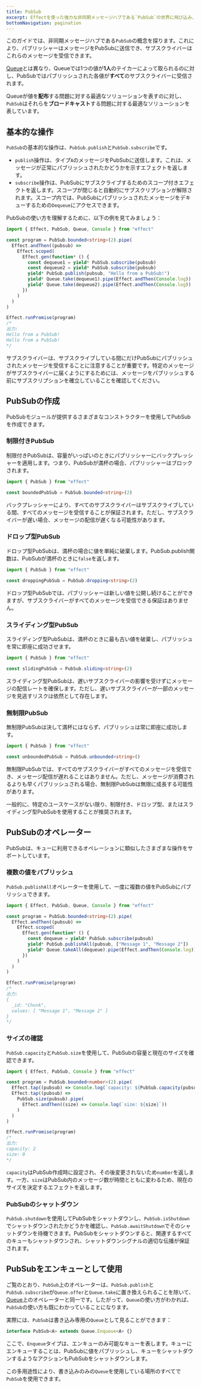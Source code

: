 ```yaml
---
title: PubSub
excerpt: Effectを使った強力な非同期メッセージハブである`PubSub`の世界に飛び込み、パブリッシャーとサブスクライバー間のシームレスなコミュニケーションを促進します。基本的な操作を学び、さまざまなタイプのPubSubを探求し、それらの最適な使用シナリオを発見しましょう。また、複数の値をパブリッシュすることから、サイズの確認、優雅なシャットダウンまで、PubSubの多目的なオペレーターを理解します。PubSubならではのユニークな特性や、さまざまなシナリオにおけるキューとの同等性についての洞察を得ることで、あなたの非同期ワークフローを強化してください。
bottomNavigation: pagination
---
```


このガイドでは、非同期メッセージハブである`PubSub`の概念を探ります。これにより、パブリッシャーはメッセージをPubSubに送信でき、サブスクライバーはこれらのメッセージを受信できます。

[Queue](queue)とは異なり、Queueでは1つの値が**1人**のテイカーによって取られるのに対し、PubSubではパブリッシュされた各値が**すべて**のサブスクライバーに受信されます。

Queueが値を**配布**する問題に対する最適なソリューションを表すのに対し、`PubSub`はそれらを**ブロードキャスト**する問題に対する最適なソリューションを表しています。

## 基本的な操作

`PubSub`の基本的な操作は、`PubSub.publish`と`PubSub.subscribe`です。

- `publish`操作は、タイプ`A`のメッセージをPubSubに送信します。これは、メッセージが正常にパブリッシュされたかどうかを示すエフェクトを返します。
- `subscribe`操作は、PubSubにサブスクライブするためのスコープ付きエフェクトを返します。スコープが閉じると自動的にサブスクリプションが解除されます。スコープ内では、PubSubにパブリッシュされたメッセージをデキューするための`Dequeue`にアクセスできます。

PubSubの使い方を理解するために、以下の例を見てみましょう：

```ts twoslash
import { Effect, PubSub, Queue, Console } from "effect"

const program = PubSub.bounded<string>(2).pipe(
  Effect.andThen((pubsub) =>
    Effect.scoped(
      Effect.gen(function* () {
        const dequeue1 = yield* PubSub.subscribe(pubsub)
        const dequeue2 = yield* PubSub.subscribe(pubsub)
        yield* PubSub.publish(pubsub, "Hello from a PubSub!")
        yield* Queue.take(dequeue1).pipe(Effect.andThen(Console.log))
        yield* Queue.take(dequeue2).pipe(Effect.andThen(Console.log))
      })
    )
  )
)

Effect.runPromise(program)
/*
出力:
Hello from a PubSub!
Hello from a PubSub!
*/
```

サブスクライバーは、サブスクライブしている間にだけPubSubにパブリッシュされたメッセージを受信することに注意することが重要です。特定のメッセージがサブスクライバーに届くようにするためには、メッセージをパブリッシュする前にサブスクリプションを確立していることを確認してください。

## PubSubの作成

PubSubモジュールが提供するさまざまなコンストラクターを使用してPubSubを作成できます。

### 制限付きPubSub

制限付きPubSubは、容量がいっぱいのときにパブリッシャーにバックプレッシャーを適用します。つまり、PubSubが満杯の場合、パブリッシャーはブロックされます。

```ts twoslash
import { PubSub } from "effect"

const boundedPubSub = PubSub.bounded<string>(2)
```

バックプレッシャーにより、すべてのサブスクライバーはサブスクライブしている間、すべてのメッセージを受信することが保証されます。ただし、サブスクライバーが遅い場合、メッセージの配信が遅くなる可能性があります。

### ドロップ型PubSub

ドロップ型PubSubは、満杯の場合に値を単純に破棄します。PubSub.publish関数は、PubSubが満杯のときに`false`を返します。

```ts twoslash
import { PubSub } from "effect"

const droppingPubSub = PubSub.dropping<string>(2)
```

ドロップ型PubSubでは、パブリッシャーは新しい値を公開し続けることができますが、サブスクライバーがすべてのメッセージを受信できる保証はありません。

### スライディング型PubSub

スライディング型PubSubは、満杯のときに最も古い値を破棄し、パブリッシュを常に即座に成功させます。

```ts twoslash
import { PubSub } from "effect"

const slidingPubSub = PubSub.sliding<string>(2)
```

スライディング型PubSubは、遅いサブスクライバーの影響を受けずにメッセージの配信レートを確保します。ただし、遅いサブスクライバーが一部のメッセージを見逃すリスクは依然として存在します。

### 無制限PubSub

無制限PubSubは決して満杯にはならず、パブリッシュは常に即座に成功します。

```ts twoslash
import { PubSub } from "effect"

const unboundedPubSub = PubSub.unbounded<string>()
```

無制限PubSubでは、すべてのサブスクライバーがすべてのメッセージを受信でき、メッセージ配信が遅れることはありません。ただし、メッセージが消費されるよりも早くパブリッシュされる場合、無制限PubSubは無限に成長する可能性があります。

一般的に、特定のユースケースがない限り、制限付き、ドロップ型、またはスライディング型PubSubを使用することが推奨されます。

## PubSubのオペレーター

PubSubは、キューに利用できるオペレーションに類似したさまざまな操作をサポートしています。

### 複数の値をパブリッシュ

`PubSub.publishAll`オペレーターを使用して、一度に複数の値をPubSubにパブリッシュできます。

```ts twoslash
import { Effect, PubSub, Queue, Console } from "effect"

const program = PubSub.bounded<string>(2).pipe(
  Effect.andThen((pubsub) =>
    Effect.scoped(
      Effect.gen(function* () {
        const dequeue = yield* PubSub.subscribe(pubsub)
        yield* PubSub.publishAll(pubsub, ["Message 1", "Message 2"])
        yield* Queue.takeAll(dequeue).pipe(Effect.andThen(Console.log))
      })
    )
  )
)

Effect.runPromise(program)
/*
出力:
{
  _id: "Chunk",
  values: [ "Message 1", "Message 2" ]
}
*/
```

### サイズの確認

`PubSub.capacity`と`PubSub.size`を使用して、PubSubの容量と現在のサイズを確認できます。

```ts twoslash
import { Effect, PubSub, Console } from "effect"

const program = PubSub.bounded<number>(2).pipe(
  Effect.tap((pubsub) => Console.log(`capacity: ${PubSub.capacity(pubsub)}`)),
  Effect.tap((pubsub) =>
    PubSub.size(pubsub).pipe(
      Effect.andThen((size) => Console.log(`size: ${size}`))
    )
  )
)

Effect.runPromise(program)
/*
出力:
capacity: 2
size: 0
*/
```

`capacity`はPubSub作成時に設定され、その後変更されないため`number`を返します。一方、`size`はPubSub内のメッセージ数が時間とともに変わるため、現在のサイズを決定するエフェクトを返します。

### PubSubのシャットダウン

`PubSub.shutdown`を使用してPubSubをシャットダウンし、`PubSub.isShutdown`でシャットダウンされたかどうかを確認し、`PubSub.awaitShutdown`でそのシャットダウンを待機できます。PubSubをシャットダウンすると、関連するすべてのキューもシャットダウンされ、シャットダウンシグナルの適切な伝播が保証されます。

## PubSubをエンキューとして使用

ご覧のとおり、`PubSub`上のオペレーターは、`PubSub.publish`と`PubSub.subscribe`が`Queue.offer`と`Queue.take`に置き換えられることを除いて、[Queue](queue)上のオペレーターと同一です。したがって、`Queue`の使い方がわかれば、`PubSub`の使い方も既にわかっていることになります。

実際には、`PubSub`は書き込み専用の`Queue`として見ることができます：

```ts
interface PubSub<A> extends Queue.Enqueue<A> {}
```

ここで、`Enqueue`タイプは、エンキューのみ可能なキューを表します。キューにエンキューすることは、PubSubに値をパブリッシュし、キューをシャットダウンするようなアクションもPubSubをシャットダウンします。

この多用途性により、書き込みのみの`Queue`を使用している場所のすべてで`PubSub`を使用できます。